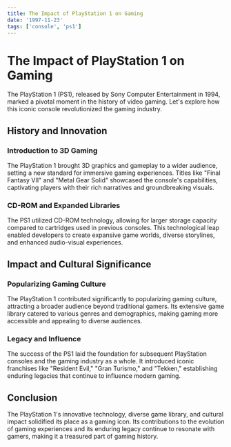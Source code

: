 ```yaml
---
title: The Impact of PlayStation 1 on Gaming
date: '1997-11-23'
tags: ['console', 'ps1']
---
```


# The Impact of PlayStation 1 on Gaming

The PlayStation 1 (PS1), released by Sony Computer Entertainment in 1994, marked a pivotal moment in the history of video gaming. Let's explore how this iconic console revolutionized the gaming industry.

## History and Innovation

### Introduction to 3D Gaming

The PlayStation 1 brought 3D graphics and gameplay to a wider audience, setting a new standard for immersive gaming experiences. Titles like "Final Fantasy VII" and "Metal Gear Solid" showcased the console's capabilities, captivating players with their rich narratives and groundbreaking visuals.

### CD-ROM and Expanded Libraries

The PS1 utilized CD-ROM technology, allowing for larger storage capacity compared to cartridges used in previous consoles. This technological leap enabled developers to create expansive game worlds, diverse storylines, and enhanced audio-visual experiences.

## Impact and Cultural Significance

### Popularizing Gaming Culture

The PlayStation 1 contributed significantly to popularizing gaming culture, attracting a broader audience beyond traditional gamers. Its extensive game library catered to various genres and demographics, making gaming more accessible and appealing to diverse audiences.

### Legacy and Influence

The success of the PS1 laid the foundation for subsequent PlayStation consoles and the gaming industry as a whole. It introduced iconic franchises like "Resident Evil," "Gran Turismo," and "Tekken," establishing enduring legacies that continue to influence modern gaming.

## Conclusion

The PlayStation 1's innovative technology, diverse game library, and cultural impact solidified its place as a gaming icon. Its contributions to the evolution of gaming experiences and its enduring legacy continue to resonate with gamers, making it a treasured part of gaming history.
